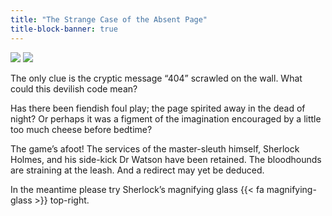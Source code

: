 ```yaml
---
title: "The Strange Case of the Absent Page"
title-block-banner: true
---
```


::: grid
::: g-col-6
![](images/404-light.png){.light-mode}
![](images/404-dark.png){.dark-mode}
:::

::: g-col-6
The only clue is the cryptic message "404" scrawled on the wall. What could this devilish code mean?

Has there been fiendish foul play; the page spirited away in the dead of night? Or perhaps it was a figment of the imagination encouraged by a little too much cheese before bedtime?

The game's afoot! The services of the master-sleuth himself, Sherlock Holmes, and his side-kick Dr Watson have been retained. The bloodhounds are straining at the leash. And a redirect may yet be deduced.

In the meantime please try Sherlock's magnifying glass {{< fa magnifying-glass >}} top-right.
:::
:::
